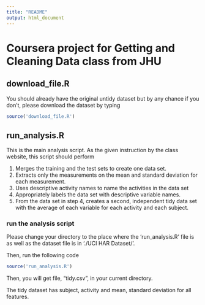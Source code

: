 ```yaml
---
title: "README"
output: html_document
---
```


# Coursera project for Getting and Cleaning Data class from JHU

## download_file.R

You should already have the original untidy dataset but by any chance if you don't,
please download the dataset by typing

```r
source('download_file.R')
```



## run_analysis.R

This is the main analysis script. As the given instruction by the class website, this script should perform


1. Merges the training and the test sets to create one data set.
2. Extracts only the measurements on the mean and standard deviation for each measurement. 
3. Uses descriptive activity names to name the activities in the data set
4. Appropriately labels the data set with descriptive variable names. 
5. From the data set in step 4, creates a second, 
independent tidy data set with the average of each variable
for each activity and each subject.

### run the analysis script

Please change your directory to the place where the 'run_analysis.R' file is as well as the dataset file is in './UCI HAR Dataset/'.

Then, run the following code

```r
source('run_analysis.R')
```


Then, you will get file, "tidy.csv", in your current directory.

The tidy dataset has subject, activity and mean, standard deviation for all features.

